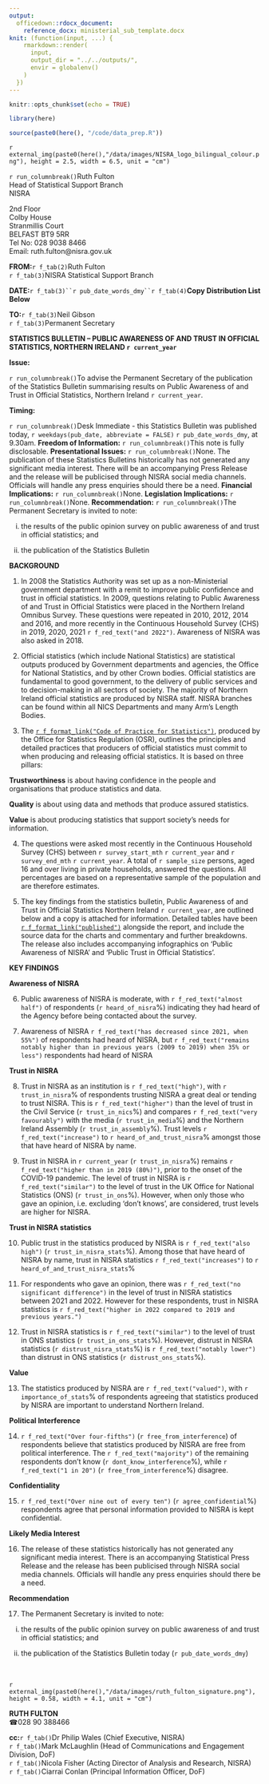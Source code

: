 ```yaml
---
output:
  officedown::rdocx_document:
    reference_docx: ministerial_sub_template.docx
knit: (function(input, ...) {
    rmarkdown::render(
      input,
      output_dir = "../../outputs/",
      envir = globalenv()
    )
  })
---
```


```r
knitr::opts_chunk$set(echo = TRUE)

library(here)

source(paste0(here(), "/code/data_prep.R"))
```
:::{custom-style="size_9_bold"}
<!---BLOCK_MULTICOL_START--->
`r external_img(paste0(here(),"/data/images/NISRA_logo_bilingual_colour.png"), height = 2.5, width = 6.5, unit = "cm")`

`r run_columnbreak()`Ruth Fulton\
Head of Statistical Support Branch\
NISRA\
:::

:::{custom-style="size_9"}
2nd Floor \
Colby House \
Stranmillis Court \
BELFAST BT9 5RR \
Tel No:  028 9038 8466 \
Email:  ruth.fulton@nisra.gov.uk \
:::

<!---BLOCK_MULTICOL_STOP{widths: [4.5, 2.5], space: 0.2, sep: false}--->

**FROM:**`r f_tab(2)`Ruth Fulton\
`r f_tab(3)`NISRA Statistical Support Branch\

**DATE:**`r f_tab(3)``r pub_date_words_dmy``r f_tab(4)`**Copy Distribution List Below**\

**TO:**`r f_tab(3)`Neil Gibson\
`r f_tab(3)`Permanent Secretary\

**STATISTICS BULLETIN – PUBLIC AWARENESS OF AND TRUST IN OFFICIAL STATISTICS, NORTHERN IRELAND `r current_year`**\

<!---BLOCK_MULTICOL_START--->

**Issue:**

`r run_columnbreak()`To advise the Permanent Secretary of the publication of the Statistics Bulletin summarising results on Public Awareness of and Trust in Official Statistics, Northern Ireland `r current_year`.

<!---BLOCK_MULTICOL_STOP{widths: [2.5, 4.5], space: 0.2, sep: false}--->
<!---BLOCK_MULTICOL_START--->

**Timing:**

`r run_columnbreak()`Desk Immediate - this Statistics Bulletin was published today, `r weekdays(pub_date, abbreviate = FALSE)` `r pub_date_words_dmy`, at 9.30am.
<!---BLOCK_MULTICOL_STOP{widths: [2.5, 4.5], space: 0.2, sep: false}--->
<!---BLOCK_MULTICOL_START--->
**Freedom of Information:**
`r run_columnbreak()`This note is fully disclosable.
<!---BLOCK_MULTICOL_STOP{widths: [2.5, 4.5], space: 0.2, sep: false}--->
<!---BLOCK_MULTICOL_START--->
**Presentational Issues:**
`r run_columnbreak()`None.  The publication of these Statistics Bulletins historically has not generated any significant media interest. There will be an accompanying Press Release and the release will be publicised through NISRA social media channels. Officials will handle any press enquiries should there be a need.
<!---BLOCK_MULTICOL_STOP{widths: [2.5, 4.5], space: 0.2, sep: false}--->
<!---BLOCK_MULTICOL_START--->
**Financial Implications:**
`r run_columnbreak()`None.
<!---BLOCK_MULTICOL_STOP{widths: [2.5, 4.5], space: 0.2, sep: false}--->
<!---BLOCK_MULTICOL_START--->
**Legislation Implications:**
`r run_columnbreak()`None.
<!---BLOCK_MULTICOL_STOP{widths: [2.5, 4.5], space: 0.2, sep: false}--->
<!---BLOCK_MULTICOL_START--->
**Recommendation:**
`r run_columnbreak()`The Permanent Secretary is invited to note:\

i. the results of the public opinion survey on public awareness of and trust in official statistics; and\
  
ii. the publication of the Statistics Bulletin
<!---BLOCK_MULTICOL_STOP{widths: [2.5, 4.5], space: 0.2, sep: false}--->

**BACKGROUND**\

1.	In 2008 the Statistics Authority was set up as a non-Ministerial government department with a remit to improve public confidence and trust in official statistics. In 2009, questions relating to Public Awareness of and Trust in Official Statistics were placed in the Northern Ireland Omnibus Survey. These questions were repeated in 2010, 2012, 2014 and 2016, and more recently in the Continuous Household Survey (CHS) in 2019, 2020, 2021 `r f_red_text("and 2022")`. Awareness of NISRA was also asked in 2018.\

2.	Official statistics (which include National Statistics) are statistical outputs produced by Government departments and agencies, the Office for National Statistics, and by other Crown bodies.  Official statistics are fundamental to good government, to the delivery of public services and to decision-making in all sectors of society. The majority of Northern Ireland official statistics are produced by NISRA staff. NISRA branches can be found within all NICS Departments and many Arm’s Length Bodies.\

3.	The [`r f_format_link("Code of Practice for Statistics")`](https://code.statisticsauthority.gov.uk/the-code/), produced by the Office for Statistics Regulation (OSR), outlines the principles and detailed practices that producers of official statistics must commit to when producing and releasing official statistics. It is based on three pillars:

:::{custom-style="bullet_style"}
**Trustworthiness** is about having confidence in the people and organisations that produce statistics and data.
:::

:::{custom-style="bullet_style"}
**Quality** is about using data and methods that produce assured statistics.
:::

:::{custom-style="bullet_style"}
**Value** is about producing statistics that support society’s needs for information.\
:::
    
4.	The questions were asked most recently in the Continuous Household Survey (CHS) between `r survey_start_mth` `r current_year` and `r survey_end_mth` `r current_year`. A total of `r sample_size` persons, aged 16 and over living in private households, answered the questions. All percentages are based on a representative sample of the population and are therefore estimates.\

5.	The key findings from the statistics bulletin, Public Awareness of and Trust in Official Statistics Northern Ireland `r current_year`, are outlined below and a copy is attached for information. Detailed tables have been [`r f_format_link("published")`](https://www.nisra.gov.uk/publications/public-awareness-and-trust-official-statistics-`r current_year`) alongside the report, and include the source data for the charts and commentary and further breakdowns. The release also includes accompanying infographics on ‘Public Awareness of NISRA’ and ‘Public Trust in Official Statistics’.\

\newpage

**KEY FINDINGS**\

**Awareness of NISRA**\

6.	Public awareness of NISRA is moderate, with `r f_red_text("almost half")` of respondents (`r heard_of_nisra`%) indicating they had heard of the Agency before being contacted about the survey.\

7.	Awareness of NISRA `r f_red_text("has decreased since 2021, when 55%")` of respondents had heard of NISRA, but `r f_red_text("remains notably higher than in previous years (2009 to 2019) when 35% or less")` respondents had heard of NISRA\

**Trust in NISRA**\

8.	Trust in NISRA as an institution is `r f_red_text("high")`, with `r trust_in_nisra`% of respondents trusting NISRA a great deal or tending to trust NISRA. This is `r f_red_text("higher")` than the level of trust in the Civil Service (`r trust_in_nics`%) and compares `r f_red_text("very favourably")` with the media (`r trust_in_media`%) and the Northern Ireland Assembly (`r trust_in_assembly`%). Trust levels `r f_red_text("increase")` to `r heard_of_and_trust_nisra`% amongst those that have heard of NISRA by name.\

9.	Trust in NISRA in `r current_year` (`r trust_in_nisra`%) remains `r f_red_text("higher than in 2019 (80%)")`, prior to the onset of the COVID-19 pandemic. The level of trust in NISRA is `r f_red_text("similar")` to the level of trust in the UK Office for National Statistics (ONS) (`r trust_in_ons`%). However, when only those who gave an opinion, i.e. excluding ‘don’t knows’, are considered, trust levels are higher for NISRA.\

**Trust in NISRA statistics**\

10.	Public trust in the statistics produced by NISRA is `r f_red_text("also high")` (`r trust_in_nisra_stats`%). Among those that have heard of NISRA by name, trust in NISRA statistics `r f_red_text("increases")` to `r heard_of_and_trust_nisra_stats`%\

11.	For respondents who gave an opinion, there was `r f_red_text("no significant difference")` in the level of trust in NISRA statistics between 2021 and 2022. However for these respondents, trust in NISRA statistics is `r f_red_text("higher in 2022 compared to 2019 and previous years.")`\

12.	Trust in NISRA statistics is `r f_red_text("similar")` to the level of trust in ONS statistics (`r trust_in_ons_stats`%). However, distrust in NISRA statistics (`r distrust_nisra_stats`%) is `r f_red_text("notably lower")` than distrust in ONS statistics (`r distrust_ons_stats`%).\

**Value**\

13.	The statistics produced by NISRA are `r f_red_text("valued")`, with `r importance_of_stats`% of respondents agreeing that statistics produced by NISRA are important to understand Northern Ireland.\

\newpage

**Political Interference**\

14.	`r f_red_text("Over four-fifths")` (`r free_from_interference`) of respondents believe that statistics produced by NISRA are free from political interference. The `r f_red_text("majority")` of the remaining respondents don’t know (`r dont_know_interference`%), while `r f_red_text("1 in 20")` (`r free_from_interference`%) disagree.\

**Confidentiality**\

15.	`r f_red_text("Over nine out of every ten")` (`r agree_confidential`%) respondents agree that personal information provided to NISRA is kept confidential.\

**Likely Media Interest**\

16.	The release of these statistics historically has not generated any significant media interest. There is an accompanying Statistical Press Release and the release has been publicised through NISRA social media channels. Officials will handle any press enquiries should there be a need.\

**Recommendation**\

17.	The Permanent Secretary is invited to note: \

   i. the results of the public opinion survey on public awareness of and trust in official statistics; and\
  
   ii. the publication of the Statistics Bulletin today (`r pub_date_words_dmy`)\
\
\

`r external_img(paste0(here(),"/data/images/ruth_fulton_signature.png"), height = 0.58, width = 4.1, unit = "cm")`\

**RUTH FULTON**\
&#9742;028 90 388466\

**cc:**`r f_tab()`Dr Philip Wales (Chief Executive, NISRA)\
`r f_tab()`Mark McLaughlin (Head of Communications and Engagement Division, DoF)\
`r f_tab()`Nicola Fisher (Acting Director of Analysis and Research, NISRA)\
`r f_tab()`Ciarrai Conlan (Principal Information Officer, DoF)